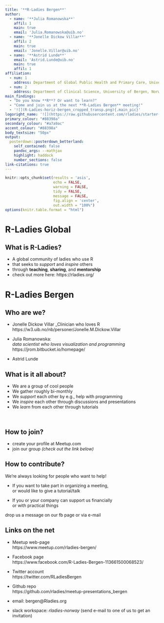 ```yaml
---
title: '**R-Ladies Bergen**'
author:
  - name: '**Julia Romanowska**'
    affil: 1
    main: true
    email: 'Julia.Romanowska@uib.no'
  - name: '**Jonelle Dickow Villar**'
    affil: 2
    main: true
    email: 'Jonelle.Villar@uib.no'
  - name: '**Astrid Lunde**'
    email: 'Astrid.Lunde@uib.no'
    main: true
    affil: 1
affiliation:
  - num: 1
    address: Department of Global Public Health and Primary Care, University of Bergen, Norway
  - num: 2
    address: Department of Clinical Science, University of Bergen, Norway
main_findings:
  - "Do you know **R**? Or want to learn?"
  - "Come and join us at the next **R-Ladies Bergen** meeting!"
  - '![](R-Ladies-horiz-bergen_cropped_transp.png){.main_pic}'
logoright_name: '![](https://raw.githubusercontent.com/rladies/starter-kit/master/logo/R-LadiesGlobal_RBG_online_LogoWithText_Horizontal.png){.main-img-right}'
primary_colour: "#88398a"
secondary_colour: "#a7a9ac"
accent_colour: "#88398a"
body_textsize: "50px"
output: 
  posterdown::posterdown_betterland:
    self_contained: false
    pandoc_args: --mathjax
    highlight: haddock
    number_sections: false
link-citations: true
---
```


<!---
CAUTION: do not knit with rmarkdown, but with pagedown::chrome_print("file.Rmd").
This produces also a pdf file, which looks correct; while the html file does not
retain columns nicely!
--->


```r
knitr::opts_chunk$set(results = 'asis',
                      echo = FALSE,
                      warning = FALSE,
                      tidy = FALSE,
                      message = FALSE,
                      fig.align = 'center',
                      out.width = "100%")
options(knitr.table.format = "html") 
```

# R-Ladies Global

## What is R-Ladies?

- A global community of ladies who use R
- that seeks to _support_ and _inspire_ others
- through **teaching**, **sharing**, and **mentorship**
- check out more here: https://rladies.org/

# R-Ladies Bergen

## Who are we?

- Jonelle Dickow Villar
_Clinician who loves R
https://w3.uib.no/nb/personer/Jonelle.M.Dickow.Villar

- Julia Romanowska:  
_data scientist who loves visualization and programming_  
https://jrom.bitbucket.io/homepage/

- Astrid Lunde

## What is it all about?

- We are a group of cool people
- We gather roughly bi-monthly
- We _support_ each other by e.g., help with programming
- We _inspire_ each other through discussions and presentations
- We _learn_ from each other through tutorials

<br>

## How to join?

- create your profile at Meetup.com
- join our group _(check out the link below)_

## How to contribute?

We're always looking for people who want to help!

- If you want to take part in organizing a meeting,  
or would like to give a tutorial/talk

- If you or your company can support us financially  
or with practical things  

drop us a message on our fb page or via e-mail

## Links on the net

* Meetup web-page  
https://www.meetup.com/rladies-bergen/

* Facebook page  
https://www.facebook.com/R-Ladies-Bergen-113661500068523/

* Twitter account  
https://twitter.com/RLadiesBergen

* Github repo  
https://github.com/rladies/meetup-presentations_bergen

* email: bergen@Rladies.org

* slack workspace: _rladies-norway_ (send e-mail to one of us to get an invitation)

